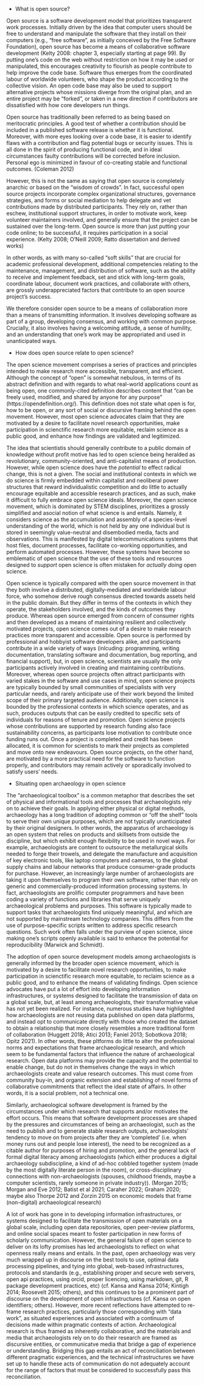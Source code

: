 * What is open source?

Open source is a software development model that prioritizes transparent work processes. Initially driven by the idea that computer users should be free to understand and manipulate the software that they install on their computers (e.g., "free software", as initially conceived by the Free Software Foundation), open source has become a means of collaborative software development (Kelty 2008: chapter 3, especially starting at page 99). By putting one's code on the web without restriction on how it may be used or manipulated, this encourages creativity to flourish as people contribute to help improve the code base. Software thus emerges from the coordinated labour of worldwide volunteers, who shape the product according to the collective vision. An open code base may also be used to support alternative projects whose missions diverge from the original plan, and an entire project may be "forked", or taken in a new direction if contributors are dissatisfied with how core developers run things.

Open source has traditionally been referred to as being based on meritocratic principles. A good test of whether a contribution should be included in a published software release is whether it is functional. Moreover, with more eyes looking over a code base, it is easier to identify flaws with a contribution and flag potential bugs or security issues. This is all done in the spirit of producing functional code, and in ideal circumstances faulty contributions will be corrected before inclusion. Personal ego is minimized in favour of co-creating stable and functional outcomes. (Coleman 2012)

However, this is not the same as saying that open source is completely anarchic or based on the "wisdom of crowds". In fact, successful open source projects incorporate complex organizational structures, governance strategies, and forms or social mediation to help delegate and vet contributions made by distributed participants. They rely on, rather than eschew, institutional support structures, in order to motivate work, keep volunteer maintainers involved, and generally ensure that the project can be sustained over the long-term. Open source is more than just putting your code online; to be successful, it requires participation in a social experience. (Kelty 2008; O'Neill 2009; Ratto dissertation and derived works)

In other words, as with many so-called "soft skills" that are crucial for academic professional development, additional competencies relating to the maintenance, management, and distribution of software, such as the ability to receive and implement feedback, set and stick with long-term goals, coordinate labour, document work practices, and collaborate with others, are grossly underappreciated factors that contribute to an open source project's success.

We therefore consider open source to be a means of collaboration more than a means of transmitting information. It involves developing software as part of a group, developing consensus, and working with common purpose. Crucially, it also involves having a welcoming attitude, a sense of humility, and an understanding that one's work may be appropriated and used in unanticipated ways.

* How does open source relate to open science?

The open science movement comprises a series of practices and principles intended to make research more accessible, transparent, and efficient. Although the concept of "open" is somewhat nebulous, in terms of its abstract definition and with regards to what real-world applications count as being open, one commonly-cited definition describes content that "can be freely used, modified, and shared by anyone for any purpose" (https://opendefinition.org/). This definition does not state what open is for, how to be open, or any sort of social or discursive framing behind the open movement. However, most open science advocates claim that they are motivated by a desire to facilitate novel research opportunities, make participation in scienctific research more equitable, reclaim science as a public good, and enhance how findings are validated and legitimized.

The idea that scientistis should generally contribute to a public domain of knowledge without profit motive has led to open science being heralded as revolutionary, community-oriented, and anti-capitalist means of production. However, while open science does have the _potential_ to effect radical change, this is not a given. The social and institutional contexts in which we do science is firmly embedded within capitalist and neoliberal power structures that reward individualistic competition and do little to actually encourage equitable and accessible research practices, and as such, make it difficult to fully embrace open science ideals. Moreover, the open science movement, which is dominated by STEM disciplines, prioritizes a grossly simplified and asocial notion of what science is and entails. Namely, it considers science as the accumulation and assembly of a species-level understanding of the world, which is not held by any one individual but is stored in seemingly value-neutral and disembodied media, facts and observations. This is manifested by digital telecommunications systems that host files, document processes, facilitate co-working opportunities, and perform automated processes. However, these systems have become so emblematic of open science that the use of these tools and resources designed to _support_ open science is often mistaken for _actually doing_ open science.

Open science is typically compared with the open source movement in that they both involve a distributed, digitally-mediated and worldwide labour force, who somehow derive rough consensus directed towards assets held in the public domain. But they differ in terms of the contexts in which they operate, the stakeholders involved, and the kinds of outcomes they produce. Whereas open source emerged from concern of consumer rights and then developed as a means of maintaining resilient and collectively motivated projects, open science comes out of a desire to make research practices more transparent and accessible. Open source is performed by professional and hobbyist software developers alike, and participants contribute in a wide variety of ways (inlcuding: programming, writing documentation, translating software and documentation, bug reporting, and financial support), but, in open science, scientists are usually the only participants actively involved in creating and maintaining contributions. Moreover, whereas open source projects often attract participants with varied stakes in the software and use cases in mind, open science projects are typically bounded by small communities of specialists with very particular needs, and rarely anticipate use of their work beyond the limited scope of their primary targeted audience. Additionally, open science is bounded by the professional contexts in which science operates, and as such, produces outputs that can be easily credited to specific sets of individuals for reasons of tenure and promotion. Open science projects whose contributions are supported by research funding also face sustainability concerns, as participants lose motivation to contribute once funding runs out. Once a project is completed and credit has been allocated, it is common for scientists to mark their projects as completed and move onto new endeavours. Open source projects, on the other hand, are motivated by a more practical need for the software to function properly, and contributors may remain actively or sporadically involved to satisfy users' needs.

* Situating open archaeology in open science

The "archaeological toolbox" is a common metaphor that describes the set of physical and informational tools and processes that archaeologists rely on to achieve their goals. In applying either physical or digital methods, archaeology has a long tradition of adopting common or "off the shelf" tools to serve their own unique purposes, which are not typically unanticipated by their original designers. In other words, the apparatus of archaeology is an open system that relies on products and skillsets from outside the discipline, but which exhibit enough flexibility to be used in novel ways. For example, archaeologists are content to outsource the metallurgical skills needed to forge their trowels, and delegate the manufacture and acquisition of key electronic tools, like laptop computers and cameras, to the global supply chains and labour networks that produce consumer-grade products for purchase. However, an increasingly large number of archaeologists are taking it upon themselves to program their own software, rather than rely on generic and commercially-produced information processing systems. In fact, archaeologists are prolific computer programmers and have been coding a variety of functions and libraries that serve uniquely archaeological problems and purposes. This software is typically made to support tasks that archaeologists find uniquely meaningful, and which are not supported by mainstream technology companies. This differs from the use of purpose-specific scripts written to address specific research questions. Such work often falls under the purview of open science, since making one's scripts openly available is said to enhance the potential for reproducibility (Marwick and Schmidt).

The adoption of open source development models among archaeologists is generally informed by the broader open science movement, which is motivated by a desire to facilitate novel research opportunities, to make participation in scienctific research more equitable, to reclaim science as a public good, and to enhance the means of validating findings. Open science advocates have put a lot of effort into developing information infrastructures, or systems designed to facilitate the transmission of data on a global scale, but, at least among archaeologists, their transformative value has not yet been realized. For instance, numerous studies have highlighted how archaeologists are not reusing data published on open data platforms, and instead opt to communicate directly with those who created the dataset to obtain a relationship that more closely resembles a more traditional form of collaboration (Huggett 2018; Atici 2013; Faniel 2013; Sobotkova 2018; Opitz 2021). In other words, these pltforms do little to alter the professional norms and expectations that frame archaeological research, and which seem to be fundamental factors that influence the nature of archaeological research. Open data platforms may provide the capacity and the potential to enable change, but do not in themselves change the ways in which archaeologists create and value research outcomes. This must come from community buy-in, and organic extension and establishing of novel forms of collaborative commitments that reflect the ideal state of affairs. In other words, it is a social problem, not a technical one.

Similarly, archaeological software development is framed by the circumstances under which research that supports and/or motivates the effort occurs. This means that software development processes are shaped by the pressures and circumstances of being an archaeologist, such as the need to publish and to generate stable research outputs, archaeologists' tendency to move on from projects after they are 'completed' (i.e. when money runs out and people lose interest), the need to be recognized as a citable author for purposes of hiring and promotion, and the general lack of formal digital literacy among archaeologists (which either produces a digital archaeology subdiscipline, a kind of ad-hoc cobbled together system (made by the most digitally literate person in the room), or cross-disciplinary connections with non-archaeologists (spouses, childhood friends, maybe a computer scientists, rarely someone in private industry)). (Morgan 2015; Morgan and Eve 2012; Batist et al 2021; Caraher 2022; Graham 2020; maybe also Thorpe 2012 and Zorzin 2015 on economic models that frame (non-digital) archaeological research)

A lot of work has gone in to developing information infrastructures, or systems designed to facilitate the transmission of open materials on a global scale, including open data repositories, open peer-review platforms, and online social spaces meant to foster participation in new forms of scholarly communication. However, the general failure of open science to deliver on its lofty promises has led archaeologists to reflect on what openness really means and entails. In the past, open archaeology was very much wrapped up in discourse on the best tools to use, optimal data processing pipelines, and tying into global, web-based infrastructures, protocols and standards (e.g., establishing proper and secure web servers, open api practices, using orcid, proper licencing, using markdown, git, R package development practices, etc) (cf. Kansa and Kansa 2014; Kintigh 2014; Roosevelt 2015; others), and this continues to be a prominent part of discourse on the development of open infrastructures (cf. Kansa on open identifiers; others). However, more recent reflections have attempted to re-frame research practices, particularly those corresponding with "data work", as situated experiences and associated with a continuum of decisions made within pragmatic contexts of action. Archaeological research is thus framed as inherently collaborative, and the materials and media that archaeologists rely on to do their research are framed as discursive entities, or communicatve media that bridge a gap of experience or understanding. Bridging this gap entails an act of reconciliation between different pragmatic experiences, and the technical infrastructures we have set up to handle these acts of communication do not adequately account for the range of factors that must be considered to successfully pass this reconciliation.

